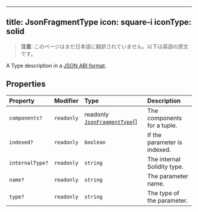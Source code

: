 <!-- AUTO-GENERATED-CONTENT:START (ENGLISH-COPY) -->
---
title: JsonFragmentType
icon: square-i
iconType: solid
---

> **注意**: このページはまだ日本語に翻訳されていません。以下は英語の原文です。

A Type description in a [JSON ABI format](https://docs.soliditylang.org/en/v0.8.19/abi-spec.html#json).

## Properties

| Property | Modifier | Type | Description |
| :------ | :------ | :------ | :------ |
| `components?` | `readonly` | readonly [`JsonFragmentType`](/jp/sdk/content/interfaces/JsonFragmentType)[] | The components for a tuple. |
| `indexed?` | `readonly` | `boolean` | If the parameter is indexed. |
| `internalType?` | `readonly` | `string` | The internal Solidity type. |
| `name?` | `readonly` | `string` | The parameter name. |
| `type?` | `readonly` | `string` | The type of the parameter. |
